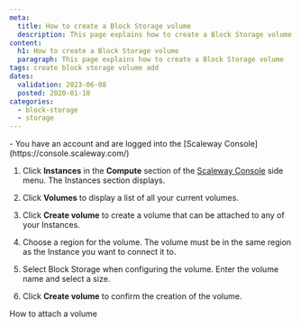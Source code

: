 ```yaml
---
meta:
  title: How to create a Block Storage volume
  description: This page explains how to create a Block Storage volume
content:
  h1: How to create a Block Storage volume
  paragraph: This page explains how to create a Block Storage volume
tags: create block storage volume add
dates:
  validation: 2023-06-08
  posted: 2020-01-10
categories:
  - block-storage
  - storage
---
```


<Macro id="iam-requirements" />

<Message type="requirement">
  - You have an account and are logged into the [Scaleway Console](https://console.scaleway.com/)
</Message>

1. Click **Instances** in the **Compute** section of the [Scaleway Console](https://console.scaleway.com) side menu. The Instances section displays.
2. Click **Volumes** to display a list of all your current volumes.
    <Lightbox src="scaleway-volumes-list.webp" alt="" />
3. Click **Create volume** to create a volume that can be attached to any of your Instances.
    <Lightbox src="scaleway-create-volume.webp" alt="" />
4. Choose a region for the volume.
    <Message type="important">
      The volume must be in the same region as the Instance you want to connect it to.
    </Message>

    <Lightbox src="scaleway-choose-region.webp" alt="" />
5. Select Block Storage when configuring the volume. Enter the volume name and select a size.
    <Lightbox src="scaleway-configure-block-volume.webp" alt="" />
6. Click **Create volume** to confirm the creation of the volume.

<Navigation title="See Also">
  <NextButton to="/storage/block/how-to/attach-a-volume/">How to attach a volume</NextButton>
</Navigation>
